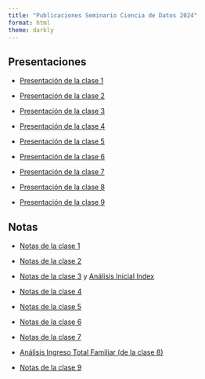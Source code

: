 ```yaml
---
title: "Publicaciones Seminario Ciencia de Datos 2024"
format: html
theme: darkly
---
```


## Presentaciones

-   [Presentación de la clase 1](./presentaciones/1-inicio-y-setup.html)

-   [Presentación de la clase 2](./presentaciones/2-sincronizar-repositorios-primer-codigo-y-analysis.html)

-   [Presentación de la clase 3](./presentaciones/3-centralizacion-y-dispersión.html)

-   [Presentación de la clase 4](./presentaciones/4-metodo-científico.html)

-   [Presentación de la clase 5](./presentaciones/5-chi-cuadrado.html)

-   [Presentación de la clase 6](./presentaciones/6-probabilidad-y-estimacion-de-parametros.html)

-   [Presentación de la clase 7](./presentaciones/7-pruebas-de-independencia.html)

-   [Presentación de la clase 8](./presentaciones/8-pruebas-de-independencia-2.html)

-   [Presentación de la clase 9](./presentaciones/9-modelos-estadisticos.html)

## Notas

-   [Notas de la clase 1](./notas/clase-1-notas.html)

-   [Notas de la clase 2](./notas/clase-2-hacer-histograma.html)

-   [Notas de la clase 3](./notas/notas-clase-3.html) y [Análisis Inicial Index](./notas/tarea-analisis-indec-1.html)

-   [Notas de la clase 4](./notas/clase-4-notas.html)

-   [Notas de la clase 5](./notas/notas-clase-5.html)

-   [Notas de la clase 6](./notas/notas-clase-6.html)

-   [Notas de la clase 7](./notas/notas-clase-7.html)

-   [Análisis Ingreso Total Familiar (de la clase 8)](./notas/analysis-ITF.html)

-   [Notas de la clase 9](./notas/notas-clase-9.html)
